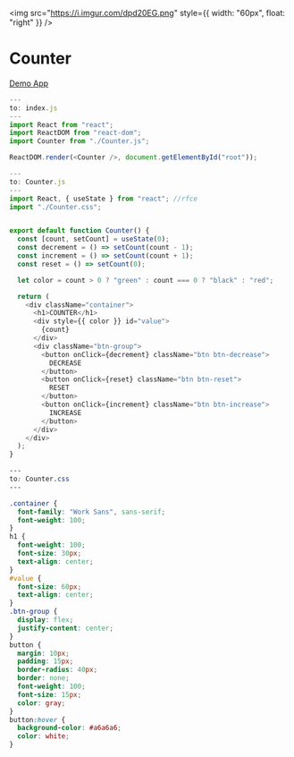 <img
  src="https://i.imgur.com/dpd20EG.png"
  style={{ width: "60px", float: "right" }}
/>

# Counter

<a href="https://voluble-kulfi-c7f732.netlify.app/" target="_blank">Demo App</a>

```javascript
---
to: index.js
---
import React from "react";
import ReactDOM from "react-dom";
import Counter from "./Counter.js";

ReactDOM.render(<Counter />, document.getElementById("root"));
```

```javascript
---
to: Counter.js
---
import React, { useState } from "react"; //rfce
import "./Counter.css";


export default function Counter() {
  const [count, setCount] = useState(0);
  const decrement = () => setCount(count - 1);
  const increment = () => setCount(count + 1);
  const reset = () => setCount(0);

  let color = count > 0 ? "green" : count === 0 ? "black" : "red";

  return (
    <div className="container">
      <h1>COUNTER</h1>
      <div style={{ color }} id="value">
        {count}
      </div>
      <div className="btn-group">
        <button onClick={decrement} className="btn btn-decrease">
          DECREASE
        </button>
        <button onClick={reset} className="btn btn-reset">
          RESET
        </button>
        <button onClick={increment} className="btn btn-increase">
          INCREASE
        </button>
      </div>
    </div>
  );
}

```

```css
---
to: Counter.css
---

.container {
  font-family: "Work Sans", sans-serif;
  font-weight: 100;
}
h1 {
  font-weight: 100;
  font-size: 30px;
  text-align: center;
}
#value {
  font-size: 60px;
  text-align: center;
}
.btn-group {
  display: flex;
  justify-content: center;
}
button {
  margin: 10px;
  padding: 15px;
  border-radius: 40px;
  border: none;
  font-weight: 100;
  font-size: 15px;
  color: gray;
}
button:hover {
  background-color: #a6a6a6;
  color: white;
}
```

<br />
<br />
<br />
